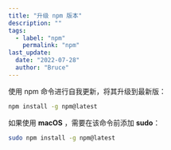 ```yaml
---
title: "升级 npm 版本"
description: ""
tags:
  - label: "npm"
    permalink: "npm"
last_update:
  date: "2022-07-28"
  author: "Bruce"
---
```



使用 npm 命令进行自我更新，将其升级到最新版：

```bash
npm install -g npm@latest
```

如果使用 **macOS** ，需要在该命令前添加 **<TH>sudo</TH>**：

```bash
sudo npm install -g npm@latest
```
